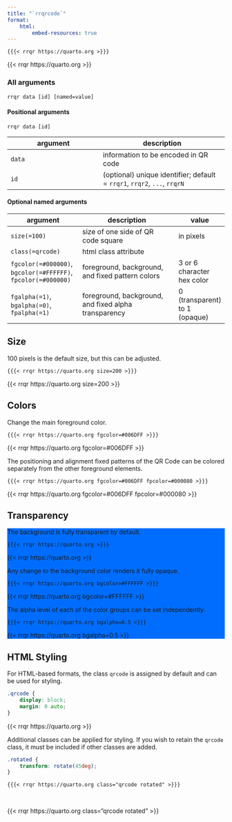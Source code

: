 ```yaml
---
title: "`rrqrcode`"
format:
    html: 
        embed-resources: true
---
```


`{{{< rrqr https://quarto.org >}}}`

{{< rrqr https://quarto.org >}}

### All arguments

`rrqr data [id] [named=value]`

#### Positional arguments

`rrqr data [id]`

argument|description
--------|-----------
`data` | information to be encoded in QR code 
`id` | (optional) unique identifier; default = `rrqr1`, `rrqr2`, `...`, `rrqrN` 


#### Optional named arguments

argument|description|value
--------|-----------|-----
`size(=100)` | size of one side of QR code square | in pixels
`class(=qrcode)`| html class attribute| 
`fgcolor(=#000000)`, `bgcolor(=#FFFFFF)`, `fpcolor(=#000000)` | foreground, background, and fixed pattern colors| 3 or 6 character hex color
`fgalpha(=1)`, `bgalpha(=0)`, `fpalpha(=1)` | foreground, background, and fixed alpha transparency| 0 (transparent) to 1 (opaque) 

## Size

100 pixels is the default size, but this can be adjusted.

`{{{< rrqr https://quarto.org size=200 >}}}`

{{< rrqr https://quarto.org size=200 >}}

## Colors

Change the main foreground color.

`{{{< rrqr https://quarto.org fgcolor=#006DFF >}}}`

{{< rrqr https://quarto.org fgcolor=#006DFF >}}

The positioning and alignment fixed patterns of the QR Code can be colored separately from the other foreground elements.

`{{{< rrqr https://quarto.org fgcolor=#006DFF fpcolor=#000080 >}}}`

{{< rrqr https://quarto.org fgcolor=#006DFF fpcolor=#000080 >}}

## Transparency

::: {style="background-color: #006DFF"}

The background is fully transparent by default.

`{{{< rrqr https://quarto.org >}}}`

{{< rrqr https://quarto.org >}}

Any change to the background color renders it fully opaque.

`{{{< rrqr https://quarto.org bgcolor=#FFFFFF >}}}`

{{< rrqr https://quarto.org bgcolor=#FFFFFF >}}

The alpha level of each of the color groups can be set independently.

`{{{< rrqr https://quarto.org bgalpha=0.5 >}}}`

{{< rrqr https://quarto.org bgalpha=0.5 >}}


:::

## HTML Styling

::: {.just-here}

For HTML-based formats, the class `qrcode` is assigned by default and can be used for styling.

<style>
.just-here .qrcode {
    display: block; 
    margin: 0 auto;
}
.just-here .rotated {
    transform: rotate(45deg);
}

</style>

```css
.qrcode {
    display: block; 
    margin: 0 auto;
}
```

{{< rrqr https://quarto.org >}}

Additional classes can be applied for styling. If you wish to retain the `qrcode` class, it must be included if other classes are added.

```css
.rotated {
    transform: rotate(45deg);
}
```
`{{{< rrqr https://quarto.org class="qrcode rotated" >}}}`

<br/>

{{< rrqr https://quarto.org class="qrcode rotated" >}}

:::



